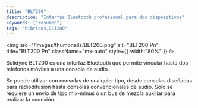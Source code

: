 ```yaml
---
title: "BLT200"
description: "Interfaz Bluetooth profesional para dos dispositivos"
keywords: ["resumen"]
tags: "hibridos,BLT200"
---
```


<img
  src="/images/thumbnails/BLT200.png"
  alt="BLT200 Pn"
  title="BLT200 Pn"
  className="mx-auto"
  style={{ width:"80%" }}
/>

Solidyne BLT200 es una interfaz Bluetooth que permite vincular hasta dos teléfonos móviles a una consola de audio.

Se puede utilizar con consolas de cualquier tipo, desde consolas diseñadas para radiodifusión hasta consolas convencionales de audio. Solo se requiere un envío de tipo mix-minus o un bus de mezcla auxiliar para realizar la conexión.